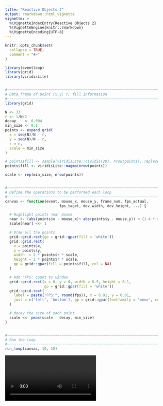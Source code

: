 ```yaml
---
title: "Reactive Objects 2"
output: rmarkdown::html_vignette
vignette: >
  %\VignetteIndexEntry{Reactive Objects 2}
  %\VignetteEngine{knitr::rmarkdown}
  %\VignetteEncoding{UTF-8}
---
```


```r
knitr::opts_chunk$set(
  collapse = TRUE,
  comment = "#>"
)
```

```r
library(eventloop)
library(grid)
library(viridisLite)


#~~~~~~~~~~~~~~~~~~~~~~~~~~~~~~~~~~~~~~~~~~~~~~~~~~~~~~~~~~~~~~~~~~~~~~~~~~~~~
# Data.frame of point (x,y) r, fill information
#~~~~~~~~~~~~~~~~~~~~~~~~~~~~~~~~~~~~~~~~~~~~~~~~~~~~~~~~~~~~~~~~~~~~~~~~~~~~~
library(grid)

N <- 33
r <- 1/N/2
decay    <- 0.004
min_size <- 0.1
points <- expand.grid(
  x = seq(N)/N - r,
  y = seq(N)/N - r,
  r = r,
  scale = min_size
)

# points$fill <- sample(viridisLite::cividis(20), nrow(points), replace = TRUE)
points$fill <- viridisLite::magma(nrow(points))

scale <- rep(min_size, nrow(points))


#~~~~~~~~~~~~~~~~~~~~~~~~~~~~~~~~~~~~~~~~~~~~~~~~~~~~~~~~~~~~~~~~~~~~~~~~~~~~~
# Define the operations to be performed each loop
#~~~~~~~~~~~~~~~~~~~~~~~~~~~~~~~~~~~~~~~~~~~~~~~~~~~~~~~~~~~~~~~~~~~~~~~~~~~~~
canvas <- function(event, mouse_x, mouse_y, frame_num, fps_actual,
                         fps_taget, dev_width, dev_height, ...) {

  # Highlight points near mouse
  near <- (abs(points$x - mouse_x)+ abs(points$y - mouse_y)) < (1.4 * r)
  scale[near] <<- 1

  # Draw all the points
  grid::grid.rect(gp = grid::gpar(fill = 'white'))
  grid::grid.rect(
    x = points$x,
    y = points$y,
    width  = 2 * points$r * scale,
    height = 2 * points$r * scale,
    gp = grid::gpar(fill = points$fill, col = NA)
  )

  # Add 'FPS' count to window
  grid::grid.rect(x = 0, y = 0, width = 0.5, height = 0.1,
                  gp = grid::gpar(fill = 'white'))
  grid::grid.text(
    label = paste("FPS:", round(fps)), x = 0.01, y = 0.01,
    just = c('left', 'bottom'), gp = grid::gpar(fontfamily = 'mono', cex = 2)
  )

  # decay the size of each point
  scale <<- pmax(scale - decay, min_size)
}


#~~~~~~~~~~~~~~~~~~~~~~~~~~~~~~~~~~~~~~~~~~~~~~~~~~~~~~~~~~~~~~~~~~~~~~~~~~~~~
# Run the loop
#~~~~~~~~~~~~~~~~~~~~~~~~~~~~~~~~~~~~~~~~~~~~~~~~~~~~~~~~~~~~~~~~~~~~~~~~~~~~~
run_loop(canvas, 10, 10)
```


<video controls>
  <source src="images/interact.mp4" type="video/mp4">
  Your browser does not support the video tag.
</video> 
